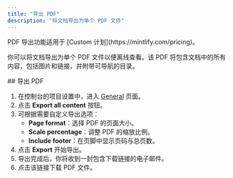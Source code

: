 ```yaml
---
title: "导出 PDF"
description: "将文档导出为单个 PDF 文件"
---
```


<Info>
PDF 导出功能适用于 [Custom 计划](https://mintlify.com/pricing)。
</Info>

你可以将文档导出为单个 PDF 文件以便离线查看。该 PDF 将包含文档中的所有内容，包括图片和链接，并附带可导航的目录。

<div id="exporting-a-pdf">
  ## 导出 PDF
</div>

1. 在控制台的项目设置中，进入 [General](https://dashboard.mintlify.com/settings/deployment/general) 页面。
2. 点击 **Export all content** 按钮。
3. 可根据需要自定义导出选项：
    - **Page format**：选择 PDF 的页面大小。
    - **Scale percentage**：调整 PDF 的缩放比例。
    - **Include footer**：在页脚中显示页码与总页数。
4. 点击 **Export** 开始导出。
5. 导出完成后，你将收到一封包含下载链接的电子邮件。
6. 点击该链接下载 PDF 文件。